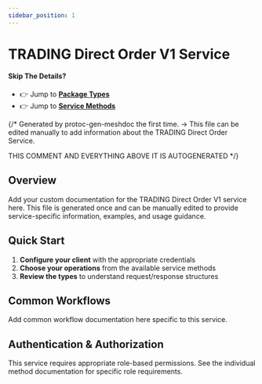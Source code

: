 ```yaml
---
sidebar_position: 1
---
```


# TRADING Direct Order V1 Service

#### Skip The Details?
- 👉 Jump to **[Package Types](/docs/api-reference/trading/direct_order/v1/type/index_meshdoc)**
- 👉 Jump to **[Service Methods](/docs/api-reference/trading/direct_order/v1/service/index_meshdoc)**

{/*
Generated by protoc-gen-meshdoc the first time.
-> This file can be edited manually to add information about the TRADING Direct Order Service.

THIS COMMENT AND EVERYTHING ABOVE IT IS AUTOGENERATED
*/}

## Overview



Add your custom documentation for the TRADING Direct Order V1 service here.
This file is generated once and can be manually edited to provide
service-specific information, examples, and usage guidance.

## Quick Start

1. **Configure your client** with the appropriate credentials
2. **Choose your operations** from the available service methods
3. **Review the types** to understand request/response structures

## Common Workflows

Add common workflow documentation here specific to this service.

## Authentication & Authorization

This service requires appropriate role-based permissions. 
See the individual method documentation for specific role requirements.
